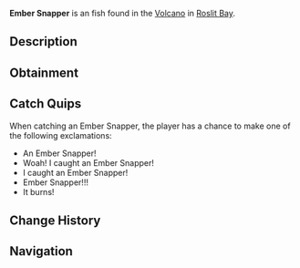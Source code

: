 {{FishInfobox
|image          = Ember Snapper.png
|rarity         = Unusual
|sea            = First Sea
|location       = [[Roslit Volcano]]
|sublocation    = 
|sources        = Fishing Rod, Volcanic Geode
|radar_location = 
|xp             = 120
|weather        = 
|time           = 
|season         = Summer
|bait           = Coal
|base_weight    = 12
|base_value     = 200
|weight_range   = 6
|base_chance    = 50
|base_resil     = 40
}}
'''Ember Snapper''' is an {{Rarity|Unusual}} fish found in the [[Roslit Bay#Roslit Volcano|Volcano]] in [[Roslit Bay]].

== Description ==
{{Description|The Ember Snapper is a lava swimming fish with a resemblance to the salt water 'Red Snapper'. The Ember Snapper is acute in volcanic habitats due to their thick skin and strong dorsal fins.|Bestiary Entry}}

== Obtainment ==
{{Description|Found in volcanic regions.|Bestiary Hint}}
{{Fish Availability|
Roslit Bay/Roslit Volcano
|top_rods      = 
Training Rod\298686.27\476103.38;
Flimsy Rod\244062.35\201072.39;
Rapid Rod\146542.06\132446.46;
Ethereal Prism Rod\144220.18\172495.52;
No-Life Rod\143747.09\143747.09;
Resourceful Rod\116596.87\87731.38;
Leviathan's Fang Rod\143720.53\152473.62;
Fortune Rod\79086.93\105561.38;
Seraphic Rod\141226.52\141226.52;
Trident Rod\139146.14\103880.93;
Challenger's Rod\129217.27\129217.27;
Depthseeker Rod\129050.72\109942.09;
Rod Of The Forgotten Fang\128696.1\128696.1;
Free Spirit Rod\127274.52\103220.66;
Reinforced Rod\125287.09\98166.98;
Avalanche Rod\124750.91\98366.95;
Zeus Rod\119759.67\119759.67;
Verdant Shear Rod\119759.67\119759.67;
Rod Of The Depths\116583.05\116583.05;
Blazebringer Rod\113848.15\113127.68;
Magma Rod\110642.83\87097.94;
Volcanic Rod\109865.4\90895.35;
Rod Of The Exalted One\109643.66\109643.66;
Steady Rod\68546.21\49504.79
|recommended   = Training Rod
}}

== Catch Quips ==
When catching an Ember Snapper, the player has a chance to make one of the following exclamations:
* An Ember Snapper!
* Woah! I caught an Ember Snapper!
* I caught an Ember Snapper!
* Ember Snapper!!!
* It burns!

== Change History ==
{{Change History|{{subst:Current Version}}}}

== Navigation ==
{{Fish Navbox|Roslit Volcano}}